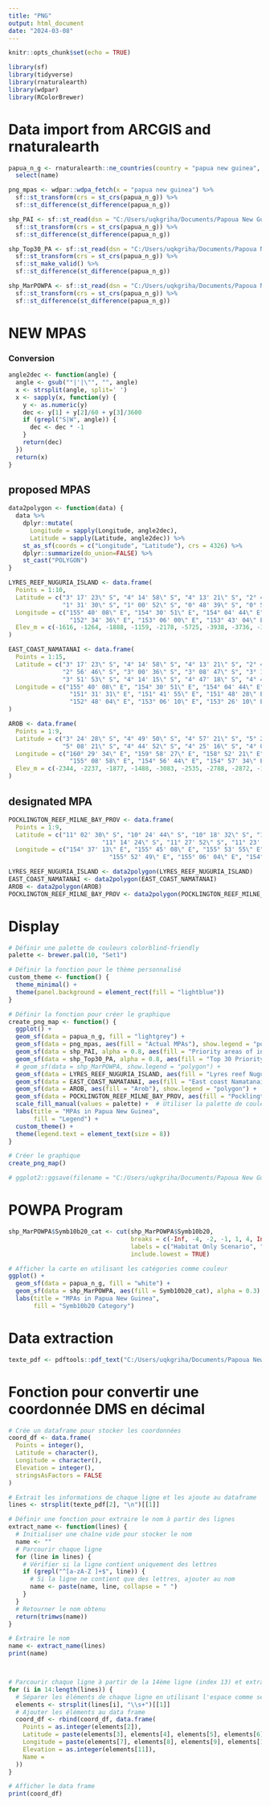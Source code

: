 ---
title: "PNG"
output: html_document
date: "2024-03-08"
---

```{r setup, include=FALSE}
knitr::opts_chunk$set(echo = TRUE)
```

```{r}
library(sf)
library(tidyverse)
library(rnaturalearth)
library(wdpar)
library(RColorBrewer)
```

# Data import from ARCGIS and rnaturalearth 
```{r}
papua_n_g <- rnaturalearth::ne_countries(country = "papua new guinea", scale = "large") %>%
  select(name)

png_mpas <- wdpar::wdpa_fetch(x = "papua new guinea") %>%
  sf::st_transform(crs = st_crs(papua_n_g)) %>%
  sf::st_difference(st_difference(papua_n_g))

shp_PAI <- sf::st_read(dsn = "C:/Users/uqkgriha/Documents/Papoua New Guinea/Land-Sea - Priority Areas of Interest/") %>%
  sf::st_transform(crs = st_crs(papua_n_g)) %>%
  sf::st_difference(st_difference(papua_n_g))

shp_Top30_PA <- sf::st_read(dsn = "C:/Users/uqkgriha/Documents/Papoua New Guinea/Land-Sea - Top 30 Priority Areas/") %>%
  sf::st_transform(crs = st_crs(papua_n_g)) %>%
  sf::st_make_valid() %>%
  sf::st_difference(st_difference(papua_n_g)) 

shp_MarPOWPA <- sf::st_read(dsn = "C:/Users/uqkgriha/Documents/Papoua New Guinea/Marine POWPA - Difference in Selection Frequency/") %>%
  sf::st_transform(crs = st_crs(papua_n_g)) %>%
  sf::st_difference(st_difference(papua_n_g)) 
```

# NEW MPAS
### Conversion
```{r}
angle2dec <- function(angle) {
  angle <- gsub("°|'|\"", "", angle)
  x <- strsplit(angle, split=' ')
  x <- sapply(x, function(y) {
    y <- as.numeric(y)
    dec <- y[1] + y[2]/60 + y[3]/3600
    if (grepl("S|W", angle)) { 
      dec <- dec * -1
    }
    return(dec)
  })
  return(x)
}
```


## proposed MPAS
```{r, warning=FALSE}
data2polygon <- function(data) {
  data %>%
    dplyr::mutate(
      Longitude = sapply(Longitude, angle2dec),
      Latitude = sapply(Latitude, angle2dec)) %>%
    st_as_sf(coords = c("Longitude", "Latitude"), crs = 4326) %>%
    dplyr::summarize(do_union=FALSE) %>% 
    st_cast("POLYGON")
}

LYRES_REEF_NUGURIA_ISLAND <- data.frame(
  Points = 1:10,
  Latitude = c("3° 17' 23\" S", "4° 14' 58\" S", "4° 13' 21\" S", "2° 49' 13\" S", "2° 33' 41\" S",
               "1° 31' 30\" S", "1° 00' 52\" S", "0° 48' 39\" S", "0° 51' 15\" S", "1° 30' 27\" S"),
  Longitude = c("155° 40' 08\" E", "154° 30' 51\" E", "154° 04' 44\" E", "152° 58' 47\" E", "152° 38' 42\" E",
                 "152° 34' 36\" E", "153° 06' 00\" E", "153° 43' 04\" E", "154° 24' 31\" E", "154° 51' 54\" E"),
  Elev_m = c(-1616, -1264, -1888, -1159, -2178, -5725, -3938, -3736, -3186, -2331)
)

EAST_COAST_NAMATANAI <- data.frame(
  Points = 1:15,
  Latitude = c("3° 17' 23\" S", "4° 14' 58\" S", "4° 13' 21\" S", "2° 49' 13\" S", "2° 33' 41\" S",
               "2° 56' 46\" S", "3° 00' 36\" S", "3° 08' 47\" S", "3° 12' 36\" S", "3° 36' 02\" S",
               "3° 51' 53\" S", "4° 14' 15\" S", "4° 47' 18\" S", "4° 43' 00\" S", "4° 26' 35\" S"),
  Longitude = c("155° 40' 08\" E", "154° 30' 51\" E", "154° 04' 44\" E", "152° 58' 47\" E", "152° 38' 42\" E",
                 "151° 31' 31\" E", "151° 41' 55\" E", "151° 48' 28\" E", "152° 03' 14\" E", "152° 25' 05\" E",
                 "152° 48' 04\" E", "153° 06' 10\" E", "153° 26' 10\" E", "154° 14' 43\" E", "154° 33' 29\" E")
)

AROB <- data.frame(
  Points = 1:9,
  Latitude = c("3° 24' 28\" S", "4° 49' 50\" S", "4° 57' 21\" S", "5° 20' 57\" S", "5° 23' 17\" S",
               "5° 08' 21\" S", "4° 44' 52\" S", "4° 25' 16\" S", "4° 08' 28\" S"),
  Longitude = c("160° 29' 34\" E", "159° 58' 27\" E", "158° 52' 21\" E", "157° 05' 21\" E", "155° 32' 58\" E",
                 "155° 08' 58\" E", "154° 56' 44\" E", "154° 57' 34\" E", "155° 15' 27\" E"),
  Elev_m = c(-2344, -2237, -1877, -1488, -3083, -2535, -2788, -2872, -1867)
)
```

## designated MPA
```{r, warning=FALSE}
POCKLINGTON_REEF_MILNE_BAY_PROV <- data.frame(
  Points = 1:9,
  Latitude = c("11° 02' 30\" S", "10° 24' 44\" S", "10° 18' 32\" S", "10° 21' 33\" S", "10° 36' 58\" S",
                          "11° 14' 24\" S", "11° 27' 52\" S", "11° 23' 29\" S", "11° 12' 44\" S"),
  Longitude = c("154° 37' 13\" E", "155° 45' 08\" E", "155° 53' 55\" E", "156° 16' 31\" E", "156° 29' 59\" E",
                            "155° 52' 49\" E", "155° 06' 04\" E", "154° 47' 38\" E", "154° 38' 26\" E"))
```


```{r, warning=FALSE}
LYRES_REEF_NUGURIA_ISLAND <- data2polygon(LYRES_REEF_NUGURIA_ISLAND)
EAST_COAST_NAMATANAI <- data2polygon(EAST_COAST_NAMATANAI)
AROB <- data2polygon(AROB)
POCKLINGTON_REEF_MILNE_BAY_PROV <- data2polygon(POCKLINGTON_REEF_MILNE_BAY_PROV)
```


# Display 
```{r}
# Définir une palette de couleurs colorblind-friendly
palette <- brewer.pal(10, "Set1")

# Définir la fonction pour le thème personnalisé
custom_theme <- function() {
  theme_minimal() +
  theme(panel.background = element_rect(fill = "lightblue"))
}

# Définir la fonction pour créer le graphique
create_png_map <- function() {
  ggplot() +
  geom_sf(data = papua_n_g, fill = "lightgrey") +
  geom_sf(data = png_mpas, aes(fill = "Actual MPAs"), show.legend = "polygon") +
  geom_sf(data = shp_PAI, alpha = 0.8, aes(fill = "Priority areas of interest"), show.legend = "polygon") +
  geom_sf(data = shp_Top30_PA, alpha = 0.8, aes(fill = "Top 30 Priority Areas"), show.legend = "polygon") +
  # geom_sf(data = shp_MarPOWPA, show.legend = "polygon") +
  geom_sf(data = LYRES_REEF_NUGURIA_ISLAND, aes(fill = "Lyres reef Nuguria"), show.legend = "polygon") +
  geom_sf(data = EAST_COAST_NAMATANAI, aes(fill = "East coast Namatanai"), show.legend = "polygon") +
  geom_sf(data = AROB, aes(fill = "Arob"), show.legend = "polygon") +
  geom_sf(data = POCKLINGTON_REEF_MILNE_BAY_PROV, aes(fill = "Pocklington Reef Milne Bay"), show.legend = "polygon") +
  scale_fill_manual(values = palette) +  # Utiliser la palette de couleurs
  labs(title = "MPAs in Papua New Guinea",
       fill = "Legend") +
  custom_theme() +
  theme(legend.text = element_text(size = 8)) 
}

# Créer le graphique
create_png_map()

# ggplot2::ggsave(filename = "C:/Users/uqkgriha/Documents/Papoua New Guinea/mapPNG_shpadded.jpeg", dpi = 1000)
```
# POWPA Program
```{r}
shp_MarPOWPA$Symb10b20_cat <- cut(shp_MarPOWPA$Symb10b20, 
                                  breaks = c(-Inf, -4, -2, -1, 1, 4, Inf), 
                                  labels = c("Habitat Only Scenario", "-4", "-2", "Always Low Priority", "4", "Habitat and Species Scenario"),
                                  include.lowest = TRUE)

# Afficher la carte en utilisant les catégories comme couleur
ggplot() +
  geom_sf(data = papua_n_g, fill = "white") +
  geom_sf(data = shp_MarPOWPA, aes(fill = Symb10b20_cat), alpha = 0.3) +
  labs(title = "MPAs in Papua New Guinea",
       fill = "Symb10b20 Category")
```

# Data extraction
```{r}
texte_pdf <- pdftools::pdf_text("C:/Users/uqkgriha/Documents/Papoua New Guinea/MARINAS GUARDIANS PROPOSED SITEs 2024 with coordinatesMarch 24.pdf") 

```


# Fonction pour convertir une coordonnée DMS en décimal
```{r}
# Crée un dataframe pour stocker les coordonnées
coord_df <- data.frame(
  Points = integer(),
  Latitude = character(),
  Longitude = character(),
  Elevation = integer(),
  stringsAsFactors = FALSE
)

# Extrait les informations de chaque ligne et les ajoute au dataframe
lines <- strsplit(texte_pdf[2], "\n")[[1]] 

# Définir une fonction pour extraire le nom à partir des lignes
extract_name <- function(lines) {
  # Initialiser une chaîne vide pour stocker le nom
  name <- ""
  # Parcourir chaque ligne
  for (line in lines) {
    # Vérifier si la ligne contient uniquement des lettres
    if (grepl("^[a-zA-Z ]+$", line)) {
      # Si la ligne ne contient que des lettres, ajouter au nom
      name <- paste(name, line, collapse = " ")
    }
  }
  # Retourner le nom obtenu
  return(trimws(name))
}

# Extraire le nom
name <- extract_name(lines)
print(name)



# Parcourir chaque ligne à partir de la 14ème ligne (index 13) et extraire les informations pertinentes
for (i in 14:length(lines)) {
  # Séparer les éléments de chaque ligne en utilisant l'espace comme séparateur
  elements <- strsplit(lines[i], "\\s+")[[1]]
  # Ajouter les éléments au data frame
  coord_df <- rbind(coord_df, data.frame(
    Points = as.integer(elements[2]),
    Latitude = paste(elements[3], elements[4], elements[5], elements[6], sep = " "),
    Longitude = paste(elements[7], elements[8], elements[9], elements[10], sep = " "),
    Elevation = as.integer(elements[11]),
    Name = 
  ))
}

# Afficher le data frame
print(coord_df)
```




